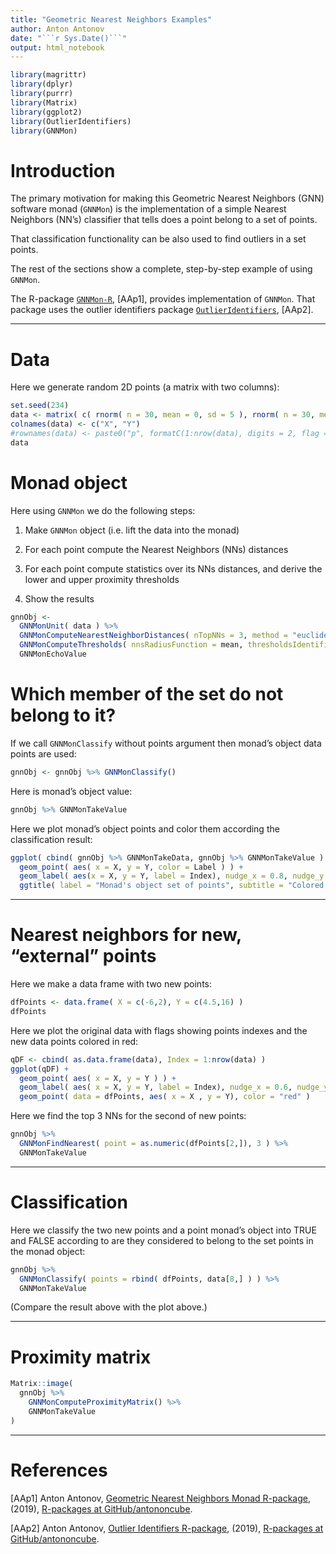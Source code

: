 ```yaml
---
title: "Geometric Nearest Neighbors Examples"
author: Anton Antonov
date: "```r Sys.Date()```"
output: html_notebook
---
```


<style type="text/css">
.main-container {
  max-width: 1800px;
  margin-left: auto;
  margin-right: auto;
}
</style>

```r
library(magrittr)
library(dplyr)
library(purrr)
library(Matrix)
library(ggplot2)
library(OutlierIdentifiers)
library(GNNMon)
```


# Introduction

The primary motivation for making this Geometric Nearest Neighbors (GNN) software monad
(`GNNMon`) is the implementation of a simple Nearest Neighbors (NN's) classifier that tells 
does a point belong to a set of points.

That classification functionality can be also used to find outliers in a set points.

The rest of the sections show a complete, step-by-step example of using `GNNMon`. 

The R-package 
[`GNNMon-R`](https://github.com/antononcube/R-packages/tree/master/GNNMon-R), 
[AAp1], provides implementation of `GNNMon`. 
That package uses the outlier identifiers package
[`OutlierIdentifiers`](https://github.com/antononcube/R-packages/tree/master/OutlierIdentifiers), 
[AAp2].

--------

# Data

Here we generate random 2D points (a matrix with two columns):

```r
set.seed(234)
data <- matrix( c( rnorm( n = 30, mean = 0, sd = 5 ), rnorm( n = 30, mean = 12, sd = 3) ), ncol = 2 )
colnames(data) <- c("X", "Y")
#rownames(data) <- paste0("p", formatC(1:nrow(data), digits = 2, flag = "0"))
data
```

# Monad object

Here using `GNNMon` we do the following steps:

1. Make `GNNMon` object (i.e. lift the data into the monad)

2. For each point compute the Nearest Neighbors (NNs) distances

3. For each point compute statistics over its NNs distances, and derive the lower and upper proximity thresholds

4. Show the results

```r
gnnObj <- 
  GNNMonUnit( data ) %>% 
  GNNMonComputeNearestNeighborDistances( nTopNNs = 3, method = "euclidean" ) %>% 
  GNNMonComputeThresholds( nnsRadiusFunction = mean, thresholdsIdentifier = HampelIdentifierParameters ) %>% 
  GNNMonEchoValue
```


# Which member of the set do not belong to it?

If we call `GNNMonClassify` without points argument then monad's object data points are used:

```r
gnnObj <- gnnObj %>% GNNMonClassify()
```

Here is monad's object value:

```r
gnnObj %>% GNNMonTakeValue
```

Here we plot monad's object points and color them according the classification result:

```r
ggplot( cbind( gnnObj %>% GNNMonTakeData, gnnObj %>% GNNMonTakeValue ) ) +
  geom_point( aes( x = X, y = Y, color = Label ) ) +
  geom_label( aes(x = X, y = Y, label = Index), nudge_x = 0.8, nudge_y = 0.4) +
  ggtitle( label = "Monad's object set of points", subtitle = "Colored according to their \"belonging\" to the set")
```

--------

# Nearest neighbors for new, "external" points

Here we make a data frame with two new points:

```r
dfPoints <- data.frame( X = c(-6,2), Y = c(4.5,16) )
dfPoints
```

Here we plot the original data with flags showing points indexes and the new data points colored in red:

```r
qDF <- cbind( as.data.frame(data), Index = 1:nrow(data) )
ggplot(qDF) +
  geom_point( aes( x = X, y = Y ) ) +
  geom_label( aes( x = X, y = Y, label = Index), nudge_x = 0.6, nudge_y = 0.4) +
  geom_point( data = dfPoints, aes( x = X , y = Y), color = "red" )
```

Here we find the top 3 NNs for the second of new points:

```r
gnnObj %>% 
  GNNMonFindNearest( point = as.numeric(dfPoints[2,]), 3 ) %>% 
  GNNMonTakeValue
```

--------

# Classification

Here we classify the two new points and a point monad's object into TRUE and FALSE according to are they considered to belong to the set points in the monad object:

```r
gnnObj %>% 
  GNNMonClassify( points = rbind( dfPoints, data[8,] ) ) %>% 
  GNNMonTakeValue
```

(Compare the result above with the plot above.)

--------

# Proximity matrix


```r
Matrix::image(
  gnnObj %>% 
    GNNMonComputeProximityMatrix() %>% 
    GNNMonTakeValue
)
```

--------

# References

[AAp1] Anton Antonov,
[Geometric Nearest Neighbors Monad R-package](https://github.com/antononcube/R-packages/tree/master/GNNMon-R),
(2019),
[R-packages at GitHub/antononcube](https://github.com/antononcube/R-packages).

[AAp2] Anton Antonov,
[Outlier Identifiers R-package](https://github.com/antononcube/R-packages/tree/master/OutlierIdentifiers),
(2019),
[R-packages at GitHub/antononcube](https://github.com/antononcube/R-packages).

